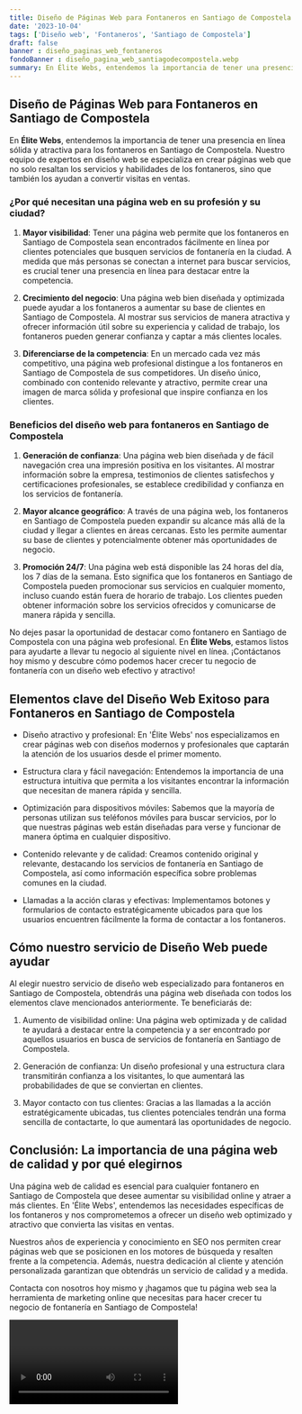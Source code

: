 ```yaml
---
title: Diseño de Páginas Web para Fontaneros en Santiago de Compostela
date: '2023-10-04'
tags: ['Diseño web', 'Fontaneros', 'Santiago de Compostela']
draft: false
banner : diseño_paginas_web_fontaneros
fondoBanner : diseño_pagina_web_santiagodecompostela.webp
summary: En Élite Webs, entendemos la importancia de tener una presencia en línea sólida y atractiva para los fontaneros en Santiago de Compostela. Nuestro equipo de expertos en diseño web se especializa en crear páginas web que no solo resaltan los servicios y habilidades de los fontaneros, sino que también los ayudan a convertir visitas en ventas.
---
```


## Diseño de Páginas Web para Fontaneros en Santiago de Compostela

En **Élite Webs**, entendemos la importancia de tener una presencia en línea sólida y atractiva para los fontaneros en Santiago de Compostela. Nuestro equipo de expertos en diseño web se especializa en crear páginas web que no solo resaltan los servicios y habilidades de los fontaneros, sino que también los ayudan a convertir visitas en ventas.

### ¿Por qué necesitan una página web en su profesión y su ciudad?

1. **Mayor visibilidad**: Tener una página web permite que los fontaneros en Santiago de Compostela sean encontrados fácilmente en línea por clientes potenciales que busquen servicios de fontanería en la ciudad. A medida que más personas se conectan a internet para buscar servicios, es crucial tener una presencia en línea para destacar entre la competencia.

2. **Crecimiento del negocio**: Una página web bien diseñada y optimizada puede ayudar a los fontaneros a aumentar su base de clientes en Santiago de Compostela. Al mostrar sus servicios de manera atractiva y ofrecer información útil sobre su experiencia y calidad de trabajo, los fontaneros pueden generar confianza y captar a más clientes locales.

3. **Diferenciarse de la competencia**: En un mercado cada vez más competitivo, una página web profesional distingue a los fontaneros en Santiago de Compostela de sus competidores. Un diseño único, combinado con contenido relevante y atractivo, permite crear una imagen de marca sólida y profesional que inspire confianza en los clientes.

### Beneficios del diseño web para fontaneros en Santiago de Compostela

1. **Generación de confianza**: Una página web bien diseñada y de fácil navegación crea una impresión positiva en los visitantes. Al mostrar información sobre la empresa, testimonios de clientes satisfechos y certificaciones profesionales, se establece credibilidad y confianza en los servicios de fontanería.

2. **Mayor alcance geográfico**: A través de una página web, los fontaneros en Santiago de Compostela pueden expandir su alcance más allá de la ciudad y llegar a clientes en áreas cercanas. Esto les permite aumentar su base de clientes y potencialmente obtener más oportunidades de negocio.

3. **Promoción 24/7**: Una página web está disponible las 24 horas del día, los 7 días de la semana. Esto significa que los fontaneros en Santiago de Compostela pueden promocionar sus servicios en cualquier momento, incluso cuando están fuera de horario de trabajo. Los clientes pueden obtener información sobre los servicios ofrecidos y comunicarse de manera rápida y sencilla.

No dejes pasar la oportunidad de destacar como fontanero en Santiago de Compostela con una página web profesional. En **Élite Webs**, estamos listos para ayudarte a llevar tu negocio al siguiente nivel en línea. ¡Contáctanos hoy mismo y descubre cómo podemos hacer crecer tu negocio de fontanería con un diseño web efectivo y atractivo!

<GifSeo />

<Cta />

## Elementos clave del Diseño Web Exitoso para Fontaneros en Santiago de Compostela

- Diseño atractivo y profesional: En 'Élite Webs' nos especializamos en crear páginas web con diseños modernos y profesionales que captarán la atención de los usuarios desde el primer momento.

- Estructura clara y fácil navegación: Entendemos la importancia de una estructura intuitiva que permita a los visitantes encontrar la información que necesitan de manera rápida y sencilla.

- Optimización para dispositivos móviles: Sabemos que la mayoría de personas utilizan sus teléfonos móviles para buscar servicios, por lo que nuestras páginas web están diseñadas para verse y funcionar de manera óptima en cualquier dispositivo.

- Contenido relevante y de calidad: Creamos contenido original y relevante, destacando los servicios de fontanería en Santiago de Compostela, así como información específica sobre problemas comunes en la ciudad.

- Llamadas a la acción claras y efectivas: Implementamos botones y formularios de contacto estratégicamente ubicados para que los usuarios encuentren fácilmente la forma de contactar a los fontaneros.

## Cómo nuestro servicio de Diseño Web puede ayudar

Al elegir nuestro servicio de diseño web especializado para fontaneros en Santiago de Compostela, obtendrás una página web diseñada con todos los elementos clave mencionados anteriormente. Te beneficiarás de:

1. Aumento de visibilidad online: Una página web optimizada y de calidad te ayudará a destacar entre la competencia y a ser encontrado por aquellos usuarios en busca de servicios de fontanería en Santiago de Compostela.

2. Generación de confianza: Un diseño profesional y una estructura clara transmitirán confianza a los visitantes, lo que aumentará las probabilidades de que se conviertan en clientes.

3. Mayor contacto con tus clientes: Gracias a las llamadas a la acción estratégicamente ubicadas, tus clientes potenciales tendrán una forma sencilla de contactarte, lo que aumentará las oportunidades de negocio.

## Conclusión: La importancia de una página web de calidad y por qué elegirnos

Una página web de calidad es esencial para cualquier fontanero en Santiago de Compostela que desee aumentar su visibilidad online y atraer a más clientes. En 'Élite Webs', entendemos las necesidades específicas de los fontaneros y nos comprometemos a ofrecer un diseño web optimizado y atractivo que convierta las visitas en ventas.

Nuestros años de experiencia y conocimiento en SEO nos permiten crear páginas web que se posicionen en los motores de búsqueda y resalten frente a la competencia. Además, nuestra dedicación al cliente y atención personalizada garantizan que obtendrás un servicio de calidad y a medida.

Contacta con nosotros hoy mismo y ¡hagamos que tu página web sea la herramienta de marketing online que necesitas para hacer crecer tu negocio de fontanería en Santiago de Compostela!

<Video />

<CtaBot job='Fontaneros' city='Santiago de Compostela'/>

<Gmaps query='Santiago de Compostela+españa+maps' />